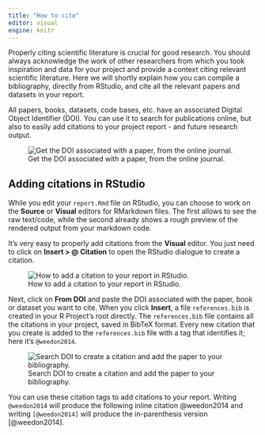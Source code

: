 ```yaml
---
title: "How to cite"
editor: visual
engine: knitr
---
```


Properly citing scientific literature is crucial for good research. You should always acknowledge the work of other researchers from which you took inspiration and data for your project and provide a context citing relevant scientific literature. Here we will shortly explain how you can compile a bibliography, directly from RStudio, and cite all the relevant papers and datasets in your report.

All papers, books, datasets, code bases, etc. have an associated Digital Object Identifier (DOI). You can use it to search for publications online, but also to easily add citations to your project report - and future research output.

![Get the DOI associated with a paper, from the online journal.](images/paper_doi.png)

## Adding citations in RStudio

While you edit your `report.Rmd` file on RStudio, you can choose to work on the **Source** or **Visual** editors for RMarkdown files. The first allows to see the raw text/code, while the second already shows a rough preview of the rendered output from your markdown code.

It's very easy to properly add citations from the **Visual** editor. You just need to click on **Insert \> \@ Citation** to open the RStudio dialogue to create a citation.

![How to add a citation to your report in RStudio.](images/add_citation.png){fig-align="center"}

Next, click on **From DOI** and paste the DOI associated with the paper, book or dataset you want to cite. When you click **Insert**, a file `references.bib` is created in your R Project's root directly. The `references.bib` file contains all the citations in your project, saved in BibTeX format. Every new citation that you create is added to the `references.bib` file with a tag that identifies it; here it's `@weedon2014`.

![Search DOI to create a citation and add the paper to your bibliography.](images/search_doi.png)

You can use these citation tags to add citations to your report. Writing `@weedon2014` will produce the following inline citation @weedon2014 and writing `[@weedon2014]` will produce the in-parenthesis version [@weedon2014].

